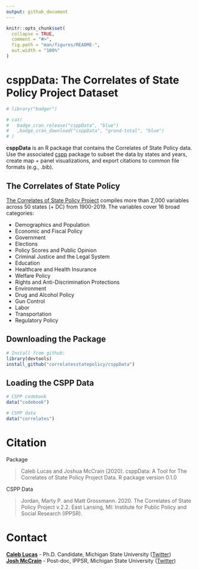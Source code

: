 ```yaml
---
output: github_document
---
```


<!-- README.md is generated from README.Rmd. Please edit that file -->

```r
knitr::opts_chunk$set(
  collapse = TRUE,
  comment = "#>",
  fig.path = "man/figures/README-",
  out.width = "100%"
)
```

# csppData: The Correlates of State Policy Project Dataset

```r
# library("badger")
```

<!-- badges: start -->
```r
# cat(
# 	badge_cran_release("csppData", "blue")
# 	,badge_cran_download("csppData", "grand-total", "blue")
# )
```
<!-- badges: end -->

**csppData** is an R package that contains the Correlates of State Policy data. Use the associated [cspp](https://github.com/correlatesstatepolicy/cspp) package to subset the data by states and years, create map + panel visualizations, and export citations to common file formats (e.g., .bib).

## The Correlates of State Policy

[The Correlates of State Policy Project](http://ippsr.msu.edu/public-policy/correlates-state-policy) compiles more than 2,000 variables across 50 states (+ DC) from 1900-2019. The variables cover 16 broad categories:

* Demographics and Population
* Economic and Fiscal Policy
* Government
* Elections
* Policy Scores and Public Opinion
* Criminal Justice and the Legal System
* Education
* Healthcare and Health Insurance
* Welfare Policy
* Rights and Anti-Discrimination Protections
* Environment
* Drug and Alcohol Policy
* Gun Control
* Labor
* Transportation
* Regulatory Policy


## Downloading the Package

```r
# Install from github:
library(devtools)
install_github("correlatesstatepolicy/csppData")

```

## Loading the CSPP Data

```r
# CSPP codebook
data("codebook")

# CSPP data
data("correlates")

```

# Citation

Package

> Caleb Lucas and Joshua McCrain (2020). csppData: A Tool for The Correlates of State Policy Project Data.
R package version 0.1.0

CSPP Data

> Jordan, Marty P. and Matt Grossmann. 2020. The Correlates of State Policy Project v.2.2.
East Lansing, MI: Institute for Public Policy and Social Research (IPPSR).

# Contact

[**Caleb Lucas**](https://caleblucas.com/) - Ph.D. Candidate, Michigan State University ([Twitter](https://twitter.com/caleblucas)) <br />
[**Josh McCrain**](http://joshuamccrain.com) - Post-doc, IPPSR, Michigan State University ([Twitter](https://twitter.com/joshmccrain))

